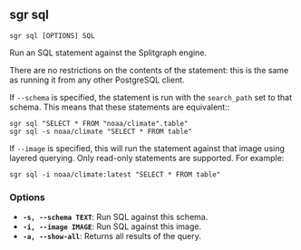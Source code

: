 
## sgr sql

```sgr sql [OPTIONS] SQL```

Run an SQL statement against the Splitgraph engine.

There are no restrictions on the contents of the statement: this is the same as running it
from any other PostgreSQL client.

If ``--schema`` is specified, the statement is run with the ``search_path`` set to that schema. This means
that these statements are equivalent::

    sgr sql "SELECT * FROM "noaa/climate".table"
    sgr sql -s noaa/climate "SELECT * FROM table"

If `--image` is specified, this will run the statement against that image using layered querying.
Only read-only statements are supported. For example:

    sgr sql -i noaa/climate:latest "SELECT * FROM table"

### Options

  * **`-s, --schema TEXT`**: Run SQL against this schema.
  * **`-i, --image IMAGE`**: Run SQL against this image.
  * **`-a, --show-all`**: Returns all results of the query.
